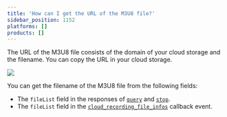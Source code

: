 ```yaml
---
title: 'How can I get the URL of the M3U8 file?'
sidebar_position: 1152
platforms: []
products: []
---
```



The URL of the M3U8 file consists of the domain of your cloud storage and the filename. You can copy the URL in your cloud storage.

![](https://web-cdn.agora.io/docs-files/1556174270602)

You can get the filename of the M3U8 file from the following fields:

- The `fileList` field in the responses of [`query`](/cloud-recording/reference/restful-api#query) and [`stop`](/cloud-recording/reference/restful-api#stop).
- The `fileList` field in the [`cloud_recording_file_infos`](/cloud-recording/reference/rest-api-overview#4-cloud_recording_file_infos) callback event.
